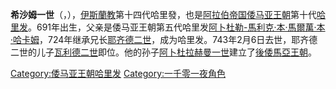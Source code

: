 {{unreferenced|time=2020-05-31T04:33:19+00:00}}
{{NoteTA
|G1=伊斯蘭
}}{{Infobox monarch
| name            =希沙姆一世
| reign           =724年1月26日 – 743年2月6日
| full name       =Hisham ibn Abd al-Malik ibn Marwan
| titles          =
| predecessor     =[[耶齐德二世|耶齐德二世]]
| successor       =[[瓦利德二世|瓦利德二世]]
| royal house     =
| dynasty         =[[倭马亚王朝|倭马亚王朝]]
| father          =[[阿卜杜勒-馬利克·本·馬爾萬·本·哈卡姆|阿卜杜勒-馬利克·本·馬爾萬·本·哈卡姆]]
| birth_date   =691年
| death_date   =743年2月6日
|}}
'''希沙姆一世'''（{{lang-ar|هشام بن عبد الملك}}，{{bd|691年||743年|2月6日|}}），[[伊斯蘭教|伊斯蘭教]]第十四代哈里發，也是[[阿拉伯帝国|阿拉伯帝国]][[倭马亚王朝|倭马亚王朝]]第十代[[哈里发|哈里发]]。691年出生，父亲是倭马亚王朝第五代哈里发[[阿卜杜勒-馬利克·本·馬爾萬·本·哈卡姆|阿卜杜勒-馬利克·本·馬爾萬·本·哈卡姆]]，724年继承兄长[[耶齐德二世|耶齐德二世]]，成为哈里发。743年2月6日去世，耶齐德二世的儿子[[瓦利德二世|瓦利德二世]]即位。他的孙子[[阿卜杜拉赫曼一世|阿卜杜拉赫曼一世]]建立了[[後倭馬亞王朝|後倭馬亞王朝]]。

{{s-start}}
{{s-hou|[[倭馬亞王朝|倭馬亞王朝]]||691年||743年}}
{{s-rel|su}}
{{s-bef|before=[[耶齐德二世|耶齐德二世]]}}
{{s-ttl|title=[[伊斯蘭教|伊斯蘭教]]第十四代[[哈里發列表|哈里發]]|years=724年－743年}}
{{s-aft|after=[[瓦利德二世|瓦利德二世]]}}
{{s-end}}
{{倭马亚王朝}}
[[Category:倭马亚王朝哈里发|Category:倭马亚王朝哈里发]]
[[Category:一千零一夜角色|Category:一千零一夜角色]]